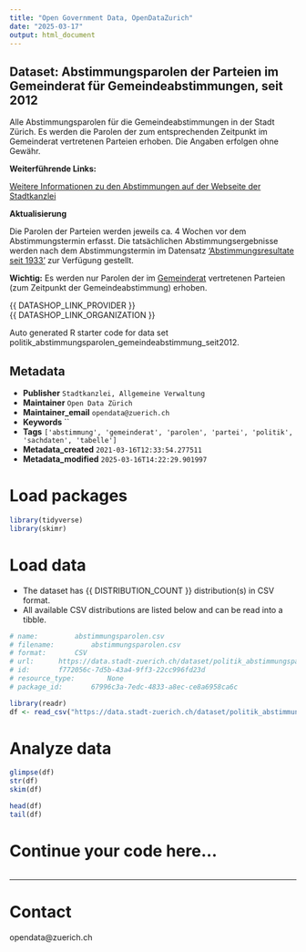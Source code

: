 ```yaml
---
title: "Open Government Data, OpenDataZurich"
date: "2025-03-17"
output: html_document
---
```


## Dataset: Abstimmungsparolen der Parteien im Gemeinderat für Gemeindeabstimmungen, seit 2012

Alle Abstimmungsparolen für die Gemeindeabstimmungen in der Stadt Zürich. Es werden die Parolen der zum entsprechenden Zeitpunkt im Gemeinderat vertretenen Parteien erhoben. Die Angaben erfolgen ohne Gewähr.


**Weiterführende Links:**

[Weitere Informationen zu den Abstimmungen auf der Webseite der Stadtkanzlei](https://www.stadt-zuerich.ch/de/politik-und-verwaltung/politik-und-recht/abstimmen-waehlen.html)

**Aktualisierung**

Die Parolen der Parteien werden jeweils ca. 4 Wochen vor dem Abstimmungstermin erfasst. Die tatsächlichen Abstimmungsergebnisse werden nach dem Abstimmungstermin im Datensatz ['Abstimmungsresultate seit 1933'](/dataset/politik_abstimmungen_seit1933) zur Verfügung gestellt.

**Wichtig:** Es werden nur Parolen der im [Gemeinderat](https://www.gemeinderat-zuerich.ch/) vertretenen Parteien (zum Zeitpunkt der Gemeindeabstimmung) erhoben.



{{ DATASHOP_LINK_PROVIDER }}<br>
{{ DATASHOP_LINK_ORGANIZATION }}

Auto generated R starter code for data set politik_abstimmungsparolen_gemeindeabstimmung_seit2012.

## Metadata

- **Publisher** `Stadtkanzlei, Allgemeine Verwaltung`
- **Maintainer** `Open Data Zürich`
- **Maintainer_email** `opendata@zuerich.ch`
- **Keywords** ``
- **Tags** `['abstimmung', 'gemeinderat', 'parolen', 'partei', 'politik', 'sachdaten', 'tabelle']`
- **Metadata_created** `2021-03-16T12:33:54.277511`
- **Metadata_modified** `2025-03-16T14:22:29.901997`


# Load packages

```r

library(tidyverse)
library(skimr)

```

# Load data

-   The dataset has {{ DISTRIBUTION_COUNT }} distribution(s) in CSV format.
-   All available CSV distributions are listed below and can be read into a tibble.

```r

# name: 		abstimmungsparolen.csv
# filename: 		abstimmungsparolen.csv
# format: 		CSV
# url: 		https://data.stadt-zuerich.ch/dataset/politik_abstimmungsparolen_gemeindeabstimmung_seit2012/download/abstimmungsparolen.csv
# id: 		f772056c-7d5b-43a4-9ff3-22cc996fd23d
# resource_type: 		None
# package_id: 		67996c3a-7edc-4833-a8ec-ce8a6958ca6c

library(readr) 
df <- read_csv("https://data.stadt-zuerich.ch/dataset/politik_abstimmungsparolen_gemeindeabstimmung_seit2012/download/abstimmungsparolen.csv")

```

# Analyze data

```r

glimpse(df)
str(df)
skim(df)

head(df)
tail(df)

```

# Continue your code here...

```r

```

------------------------------------------------------------------------

# Contact

opendata@zuerich.ch
